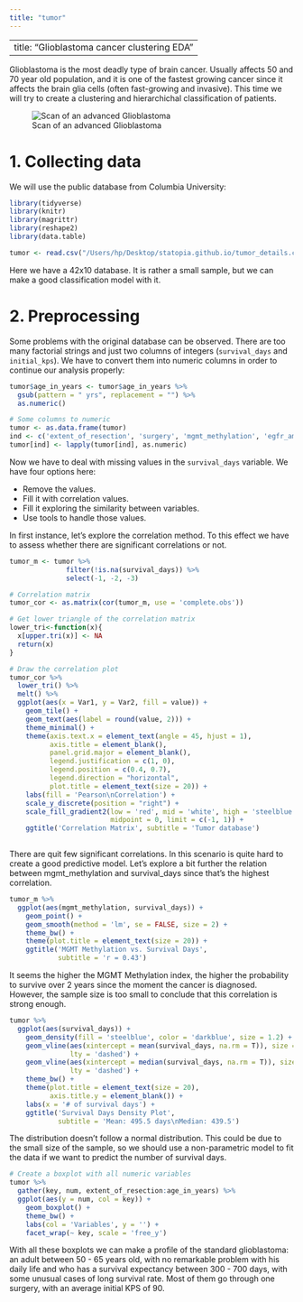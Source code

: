 ```yaml
---
title: "tumor"
---
```

---
title: "Glioblastoma cancer clustering EDA"
---

Glioblastoma is the most deadly type of brain cancer. Usually affects 50 and 70 year old population, and it is one of the fastest growing cancer since it affects the brain glia cells (often fast-growing and invasive). This time we will try to create a clustering and hierarchichal classification of patients.

![Scan of an advanced Glioblastoma](/Users/hp/Documents/GitHub/dvalls/Files/glio.jpg)



# 1. Collecting data

We will use the public database from Columbia University:

```r
library(tidyverse)
library(knitr)
library(magrittr)
library(reshape2)
library(data.table)

tumor <- read.csv("/Users/hp/Desktop/statopia.github.io/tumor_details.csv")
```

Here we have a 42x10 database. It is rather a small sample, but we can make a good classification model with it. 

# 2. Preprocessing

Some problems with the original database can be observed. There are too many factorial strings and just two columns of integers (`survival_days` and `initial_kps`). We have to convert them into numeric columns in order to continue our analysis properly:

```r
tumor$age_in_years <- tumor$age_in_years %>% 
  gsub(pattern = " yrs", replacement = "") %>% 
  as.numeric()

# Some columns to numeric 
tumor <- as.data.frame(tumor)
ind <- c('extent_of_resection', 'surgery', 'mgmt_methylation', 'egfr_amplification')
tumor[ind] <- lapply(tumor[ind], as.numeric)
```

Now we have to deal with missing values in the `survival_days` variable. We have four options here:

* Remove the values.
* Fill it with correlation values.
* Fill it exploring the similarity between variables.
* Use tools to handle those values.

In first instance, let's explore the correlation method. To this effect we have to assess whether there are significant correlations or not.

```r
tumor_m <- tumor %>% 
              filter(!is.na(survival_days)) %>% 
              select(-1, -2, -3)

# Correlation matrix
tumor_cor <- as.matrix(cor(tumor_m, use = 'complete.obs'))

# Get lower triangle of the correlation matrix
lower_tri<-function(x){
  x[upper.tri(x)] <- NA
  return(x)
}

# Draw the correlation plot
tumor_cor %>% 
  lower_tri() %>% 
  melt() %>%
  ggplot(aes(x = Var1, y = Var2, fill = value)) +
    geom_tile() +
    geom_text(aes(label = round(value, 2))) +
    theme_minimal() +
    theme(axis.text.x = element_text(angle = 45, hjust = 1),
          axis.title = element_blank(),
          panel.grid.major = element_blank(),
          legend.justification = c(1, 0),
          legend.position = c(0.4, 0.7),
          legend.direction = "horizontal",
          plot.title = element_text(size = 20)) +
    labs(fill = 'Pearson\nCorrelation') +
    scale_y_discrete(position = "right") +
    scale_fill_gradient2(low = 'red', mid = 'white', high = 'steelblue', na.value = NA,
                         midpoint = 0, limit = c(-1, 1)) +
    ggtitle('Correlation Matrix', subtitle = 'Tumor database')
              
```

There are quit few significant correlations. In this scenario is quite hard to create a good predictive model. Let's explore a bit further the relation between mgmt_methylation and survival_days since that's the highest correlation. 
```r
tumor_m %>% 
  ggplot(aes(mgmt_methylation, survival_days)) +
    geom_point() + 
    geom_smooth(method = 'lm', se = FALSE, size = 2) +
    theme_bw() +
    theme(plot.title = element_text(size = 20)) +
    ggtitle('MGMT Methylation vs. Survival Days',
            subtitle = 'r = 0.43')
```

It seems the higher the MGMT Methylation index, the higher the probability to survive over 2 years 
since the moment the cancer is diagnosed. However, the sample size is too small to conclude that this correlation is strong enough. 

```r
tumor %>% 
  ggplot(aes(survival_days)) +
    geom_density(fill = 'steelblue', color = 'darkblue', size = 1.2) +
    geom_vline(aes(xintercept = mean(survival_days, na.rm = T)), size = 2, colour = 'red', 
               lty = 'dashed') +
    geom_vline(aes(xintercept = median(survival_days, na.rm = T)), size = 2, colour = 'orange', 
               lty = 'dashed') +
    theme_bw() +
    theme(plot.title = element_text(size = 20),
          axis.title.y = element_blank()) +
    labs(x = '# of survival days') +
    ggtitle('Survival Days Density Plot', 
            subtitle = 'Mean: 495.5 days\nMedian: 439.5') 

```

The distribution doesn't follow a normal distribution. This could be due to the small size of the sample, so we should use a non-parametric model to fit the data if we want to predict the number of survival days. 

```r
# Create a boxplot with all numeric variables
tumor %>% 
  gather(key, num, extent_of_resection:age_in_years) %>% 
  ggplot(aes(y = num, col = key)) +
    geom_boxplot() +
    theme_bw() +
    labs(col = 'Variables', y = '') +
    facet_wrap(~ key, scale = 'free_y')
```

With all these boxplots we can make a profile of the standard glioblastoma: an adult between 50 - 65 years old, with no remarkable problem with his daily life and who has a survival expectancy between 300 - 700 days, with some unusual cases of long survival rate. Most of them go through one surgery, with an average initial KPS of 90. 